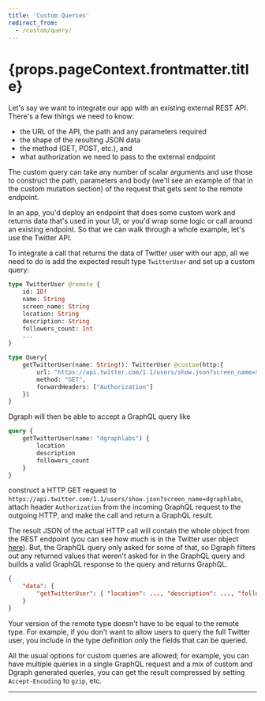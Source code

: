 ```yaml
---
title: 'Custom Queries'
redirect_from:
  - /custom/query/
---
```


<h1>{props.pageContext.frontmatter.title}</h1>

Let's say we want to integrate our app with an existing external REST API.  There's a few things we need to know:

* the URL of the API, the path and any parameters required
* the shape of the resulting JSON data
* the method (GET, POST, etc.), and
* what authorization we need to pass to the external endpoint

The custom query can take any number of scalar arguments and use those to construct the path, parameters and body (we'll see an example of that in the custom mutation section) of the request that gets sent to the remote endpoint.

In an app, you'd deploy an endpoint that does some custom work and returns data that's used in your UI, or you'd wrap some logic or call around an existing endpoint.  So that we can walk through a whole example, let's use the Twitter API.

To integrate a call that returns the data of Twitter user with our app, all we need to do is add the expected result type `TwitterUser` and set up a custom query:

```graphql
type TwitterUser @remote {
    id: ID!
    name: String
    screen_name: String
    location: String
    description: String
    followers_count: Int
    ...
}

type Query{
    getTwitterUser(name: String!): TwitterUser @custom(http:{
        url: "https://api.twitter.com/1.1/users/show.json?screen_name=$name"
        method: "GET",
        forwardHeaders: ["Authorization"]
    })
}
```

Dgraph will then be able to accept a GraphQL query like

```graphql
query {
    getTwitterUser(name: "dgraphlabs") {
        location
        description
        followers_count
    }
}
```
 
construct a HTTP GET request to `https://api.twitter.com/1.1/users/show.json?screen_name=dgraphlabs`, attach header `Authorization` from the incoming GraphQL request to the outgoing HTTP, and make the call and return a GraphQL result.

The result JSON of the actual HTTP call will contain the whole object from the REST endpoint (you can see how much is in the Twitter user object [here](https://developer.twitter.com/en/docs/tweets/data-dictionary/overview/user-object)).  But, the GraphQL query only asked for some of that, so Dgraph filters out any returned values that weren't asked for in the GraphQL query and builds a valid GraphQL response to the query and returns GraphQL.

```json
{
    "data": {
        "getTwitterUser": { "location": ..., "description": ..., "followers_count": ... }
    }
}
```

Your version of the remote type doesn't have to be equal to the remote type.  For example, if you don't want to allow users to query the full Twitter user, you include in the type definition only the fields that can be queried.

All the usual options for custom queries are allowed; for example, you can have multiple queries in a single GraphQL request and a mix of custom and Dgraph generated queries, you can get the result compressed by setting `Accept-Encoding` to `gzip`, etc.

---

